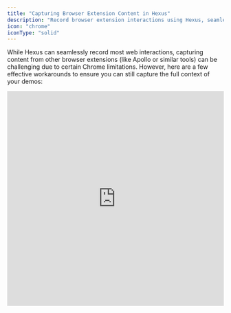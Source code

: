 ```yaml
---
title: "Capturing Browser Extension Content in Hexus"
description: "Record browser extension interactions using Hexus, seamlessly with shortcut setups, screen recordings, and video-to-flow conversions"
icon: "chrome"
iconType: "solid"
---
```


While Hexus can seamlessly record most web interactions, capturing content from other browser extensions (like Apollo or similar tools) can be challenging due to certain Chrome limitations. However, here are a few effective workarounds to ensure you can still capture the full context of your demos:

<iframe src="https://app.usehexus.com/embed/How_to_Record_a_Chrome_tab_Using_Hexus__f3a3f93a-d1db-4c18-90dc-50a811600e0a" title="Hexus Demo Center" width="100%" height="500px" frameborder="0" allow="accelerometer; autoplay; clipboard-write; encrypted-media; gyroscope; picture-in-picture" allowfullscreen />

### **1. Use Chrome Extension Shortcuts**

To quickly capture browser extension content:

- Navigate to `chrome://extensions/shortcuts` in your Chrome browser.
- Set up custom shortcuts for capturing screenshots or activating specific features.
- Use these shortcuts during your Hexus recordings to seamlessly capture extension interactions.

### **2. Record Your Screen or Use the Video-to-Flow Converter**

If capturing live extension interactions isn't feasible:

- Use Hexus's built-in screen recording feature to record your entire screen, including the extension UI.
- Alternatively, record your demo separately or reuse an existing video, then convert it to an interactive flow using the Hexus video-to-flow converter. This approach was used effectively in John’s demo on the Conceal Home page.

### **3. Append to an Existing Hexus Recording**

For more comprehensive demos:

- First, capture your Hexus recording using the extension for the primary content.
- Then, use the “Record your screen” option to add in the browser extension parts.
- You can also upload relevant images or video clips to provide full context.

By combining these methods, you can effectively showcase your complete workflow, including third-party extensions, within your Hexus flows. For more tips and best practices, check out our [support portal](https://support.hexus.ai) or reach out to our team for personalized guidance.